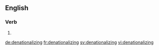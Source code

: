 
==English==

===Verb===
{{head|en}}

# {{present participle of|denationalize|lang=en}}

[[de:denationalizing]]
[[fr:denationalizing]]
[[sv:denationalizing]]
[[vi:denationalizing]]